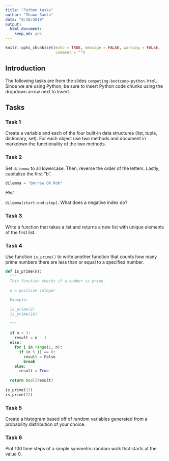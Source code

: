 ```yaml
---
title: "Python tasks"
author: "Shawn Santo"
date: "8/18/2019"
output: 
  html_document:
    keep_md: yes
---
```


```r
knitr::opts_chunk$set(echo = TRUE, message = FALSE, warning = FALSE,
                      comment = "")
```

## Introduction

The following tasks are from the slides `computing-bootcamp-python.html`.
Since we are using Python, be sure to insert Python code chunks using the
dropdown arrow next to Insert.

## Tasks

### Task 1

Create a variable and each of the four built-in data structures (list, tuple,
dictionary, set). For each object use two methods and document in markdown the
functionality of the two methods.

### Task 2

Set `dilemma` to all lowercase. Then, reverse the order of the letters. Lastly,
capitalize the first "b".

```python
dilemma = "Borrow OR Rob"
```

*Hint*

`dilemma[start:end:step]`. What does a negative index do?


### Task 3

Write a function that takes a list and returns a new list with 
unique elements of the first list.


### Task 4

Use function `is_prime()` to write another function that counts how many prime
numbers there are less than or equal to a specified number.

```python
def is_prime(n):
  """
  This function checks if a number is prime.
  
  n = positive integer
  
  Example:
  
  is_prime(2)
  is_prime(16)
  
  """
  
  if n < 3:
    result = n - 1
  else:
    for i in range(2, n):
      if (n % i) == 0:
        result = False
        break
    else:
      result = True
      
  return bool(result)
  
is_prime(13)
is_prime(22)
```

### Task 5

Create a histogram based off of random variables generated from a probability
distribution of your choice.

### Task 6

Plot 100 time steps of a simple symmetric random walk that starts at the value
0.

